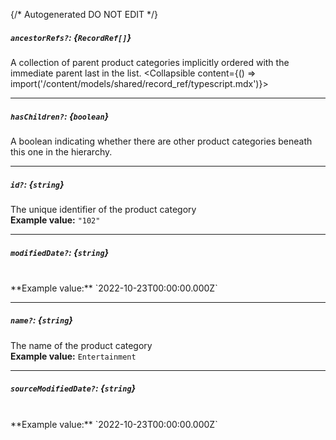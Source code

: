 {/* Autogenerated DO NOT EDIT  */}

##### `ancestorRefs?`: *{`RecordRef[]`}*
A collection of parent product categories implicitly ordered with the immediate parent last in the list.
<Collapsible content={() => import('/content/models/shared/record_ref/typescript.mdx')}>
</Collapsible>

---
##### `hasChildren?`: *{`boolean`}*
A boolean indicating whether there are other product categories beneath this one in the hierarchy.

---
##### `id?`: *{`string`}*
The unique identifier of the product category
<br/>
**Example value:** `"102"`

---
##### `modifiedDate?`: *{`string`}*
<br/>
**Example value:** `2022-10-23T00:00:00.000Z`

---
##### `name?`: *{`string`}*
The name of the product category
<br/>
**Example value:** `Entertainment`

---
##### `sourceModifiedDate?`: *{`string`}*
<br/>
**Example value:** `2022-10-23T00:00:00.000Z`

